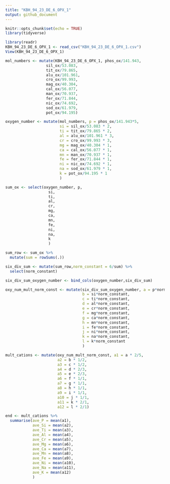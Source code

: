 ```yaml
---
title: "KBH_94_23_DE_6_OPX_1"
output: github_document
---
```


```r
knitr::opts_chunk$set(echo = TRUE)
library(tidyverse)
```


```r
library(readr)
KBH_94_23_DE_6_OPX_1 <- read_csv("KBH_94_23_DE_6_OPX_1.csv")
View(KBH_94_23_DE_6_OPX_1)
```

```r
mol_numbers <- mutate(KBH_94_23_DE_6_OPX_1, phos_ox/141.943,
                  sil_ox/53.083,
                  tit_ox/79.865,
                  alu_ox/101.961,
                  cro_ox/99.993,
                  mag_ox/40.304,
                  cal_ox/56.077,
                  man_ox/70.937,
                  fer_ox/71.844,
                  nic_ox/74.692,
                  sod_ox/61.979,
                  pot_ox/94.195)

oxygen_number <- mutate(mol_numbers, p = phos_ox/141.943*5,
                        si = sil_ox/53.083 * 2,
                        ti = tit_ox/79.865 * 2,
                        al = alu_ox/101.961 * 3,
                        cr = cro_ox/99.993 * 3,
                        mg = mag_ox/40.304 * 1,
                        ca = cal_ox/56.077 * 1,
                        mn = man_ox/70.937 * 1,
                        fe = fer_ox/71.844 * 1,
                        ni = nic_ox/74.692 * 1,
                        na = sod_ox/61.979 * 1,
                        k = pot_ox/94.195 * 1
                        )

sum_ox <- select(oxygen_number, p,
                   si,
                   ti,
                   al,
                   cr,
                   mg,
                   ca,
                   mn,
                   fe,
                   ni,
                   na,
                   k
                   )

sum_row <- sum_ox %>% 
  mutate(sum = rowSums(.))

six_div_sum <- mutate(sum_row,norm_constant = 6/sum) %>% 
  select(norm_constant)

six_div_sum_oxygen_number <- bind_cols(oxygen_number,six_div_sum)

oxy_num_mult_norm_const <- mutate(six_div_sum_oxygen_number, a = p*norm_constant,
                                  b = si*norm_constant,
                                  c = ti*norm_constant,
                                  d = al*norm_constant,
                                  e = cr*norm_constant,
                                  f = mg*norm_constant,
                                  g = ca*norm_constant,
                                  h = mn*norm_constant,
                                  i = fe*norm_constant,
                                  j = ni*norm_constant,
                                  k = na*norm_constant,
                                  l = k*norm_constant
                                  )

mult_cations <- mutate(oxy_num_mult_norm_const, a1 = a * 2/5,
                       a2 = b * 1/2,
                       a3 = c * 1/2,
                       a4 = d * 2/3,
                       a5 = e * 2/3,
                       a6 = f * 1/1,
                       a7 = g * 1/1,
                       a8 = h * 1/1,
                       a9 = i * 1/1,
                       a10 = j * 1/1,
                       a11 = k * 2/1,
                       a12 = l * 2/1)

end <- mult_cations %>% 
  summarise(ave_P = mean(a1),
            ave_Si = mean(a2),
            ave_Ti = mean(a3),
            ave_Al = mean(a4),
            ave_Cr = mean(a5),
            ave_Mg = mean(a6),
            ave_Ca = mean(a7),
            ave_Mn = mean(a8),
            ave_Fe = mean(a9),
            ave_Ni = mean(a10),
            ave_Na = mean(a11),
            ave_K = mean(a12) 
            )
```

